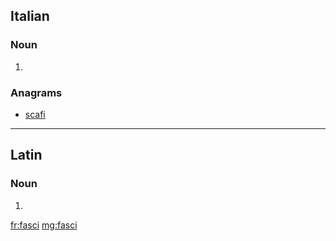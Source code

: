==Italian==

===Noun===
{{head|it|plural}} {{m}}

# {{plural of|fascio|lang=it|nocat=1}}

===Anagrams===
* [[scafi#Italian|scafi]]

----

==Latin==

===Noun===
{{la-noun-form|fascī}}

# {{inflection of|fascis||dat|s|lang=la}}

[[fr:fasci]]
[[mg:fasci]]